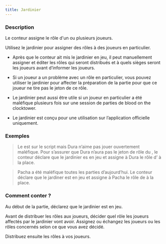 ```yaml
---
title: Jardinier
---
```



<Fabled CONTREBANDIER header />

### Description

Le conteur assigne le rôle d'un ou plusieurs joueurs.

Utilisez le jardinier pour assigner des rôles à des joueurs en particulier.

-   Après que le conteur ait mis le jardinier en jeu, il peut manuellement assigner et éditer les rôles qui seront distribués et à quels sièges seront les joueurs avant d’informer les joueurs.

-   Si un joueur a un problème avec un rôle en particulier, vous pouvez utiliser le jardinier pour affecter la préparation de la partie pour que ce joueur ne tire pas le jeton de ce rôle.

-   Le jardinier peut aussi être utile si un joueur en particulier a été maléfique plusieurs fois sur une session de parties de blood on the clocktower.

-   Le jardinier est conçu pour une utilisation sur l’application officielle uniquement.

### Exemples

> Le <Role VIZIR /> est sur le script mais Dura n’aime pas jouer ouvertement maléfique. Pour s’assurer que Dura n’aura pas le jeton de rôle du <Role VIZIR />, le conteur déclare que le jardinier es en jeu et assigne à Dura le rôle d’<Role EMPOISONNEUR /> à la place.

> Pacha a été maléfique toutes les parties d’aujourd’hui. Le conteur déclare que le jardiner est en jeu et assigne à Pacha le rôle de <Role CUISTOT /> à la place.

### Comment conter ?

Au début de la partie, déclarez que le jardinier est en jeu.

Avant de distribuer les rôles aux joueurs, décider quel rôle les joueurs affectés par le jardinier vont avoir. Assignez ou échangez les joueurs ou les rôles concernés selon ce que vous avez décidé.

Distribuez ensuite les rôles à vos joueurs.